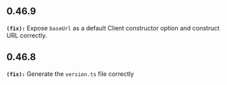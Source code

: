 ## 0.46.9
**`(fix):`** Expose `baseUrl` as a default Client constructor option and construct URL correctly.

## 0.46.8
**`(fix):`** Generate the `version.ts` file correctly

